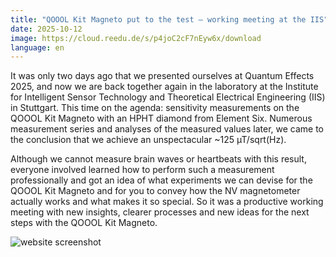 ```yaml
---
title: "QOOOL Kit Magneto put to the test – working meeting at the IIS"
date: 2025-10-12
image: https://cloud.reedu.de/s/p4joC2cF7nEyw6x/download
language: en
---
```


It was only two days ago that we presented ourselves at Quantum Effects 2025, and now we are back together again in the laboratory at the Institute for Intelligent Sensor Technology and Theoretical Electrical Engineering (IIS) in Stuttgart. This time on the agenda: sensitivity measurements on the QOOOL Kit Magneto with an HPHT diamond from Element Six. Numerous measurement series and analyses of the measured values later, we came to the conclusion that we achieve an unspectacular ~125 µT/sqrt(Hz).

Although we cannot measure brain waves or heartbeats with this result, everyone involved learned how to perform such a measurement professionally and got an idea of what experiments we can devise for the QOOOL Kit Magneto and for you to convey how the NV magnetometer actually works and what makes it so special. So it was a productive working meeting with new insights, clearer processes and new ideas for the next steps with the QOOOL Kit Magneto.

![website screenshot](https://cloud.reedu.de/s/p4joC2cF7nEyw6x/download)







